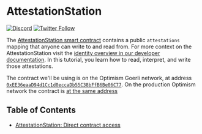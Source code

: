 # AttestationStation

[![Discord](https://img.shields.io/discord/667044843901681675.svg?color=768AD4&label=discord&logo=https%3A%2F%2Fdiscordapp.com%2Fassets%2F8c9701b98ad4372b58f13fd9f65f966e.svg)](https://discord-gateway.optimism.io)
[![Twitter Follow](https://img.shields.io/twitter/follow/optimismFND.svg?label=optimismFND&style=social)](https://twitter.com/optimismFND)

The [AttestationStation smart contract](https://github.com/ethereum-optimism/optimism/blob/8b392e9b613ea4ca0270c2dca24d3485b7454954/packages/contracts-periphery/contracts/universal/op-nft/AttestationStation.sol) contains a public `attestations` mapping that anyone can write to and read from. 
For more context on the AttestationStation visit the [identity overview in our developer documentation](overview.mdx).
In this tutorial, you learn how to read, interpret, and write those attestations.

The contract we'll be using is on the Optimism Goerli network, at address [`0xEE36eaaD94d1Cc1d0eccaDb55C38bFfB6Be06C77`](https://goerli-explorer.optimism.io/address/0xEE36eaaD94d1Cc1d0eccaDb55C38bFfB6Be06C77).
On the production Optimism network the contract is [at the same address](https://explorer.optimism.io/address/0xEE36eaaD94d1Cc1d0eccaDb55C38bFfB6Be06C77)


## Table of Contents

- [AttestationStation: Direct contract access](contract-access.mdx)